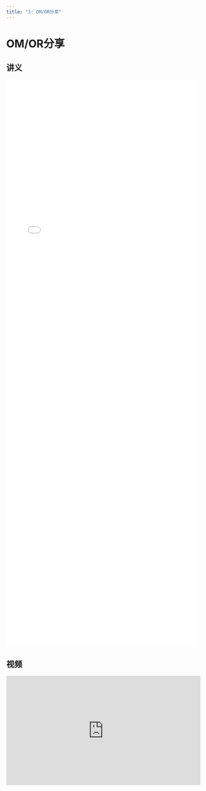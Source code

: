 ```yaml
---
title: "3: OM/OR分享"
---
```


# OM/OR分享

## 讲义

<div style="width: 100%; height: 1500px;">
  <embed src="/www/OR.pdf" type="application/pdf" width="100%" height="100%">
</div>

## 视频

<iframe width="514" height="289" src="https://player.bilibili.com/player.html?bvid=BV1R2b8zeEfc&page=1" title="【2025科协暑期基础技能培训——OM/OR分享】" frameborder="0" allow="accelerometer; clipboard-write; encrypted-media; gyroscope; picture-in-picture" allowfullscreen></iframe>